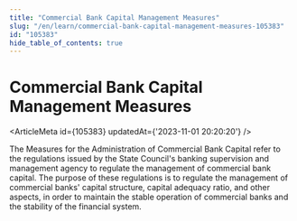 ```yaml
---
title: "Commercial Bank Capital Management Measures"
slug: "/en/learn/commercial-bank-capital-management-measures-105383"
id: "105383"
hide_table_of_contents: true
---
```



# Commercial Bank Capital Management Measures

<ArticleMeta id={105383} updatedAt={'2023-11-01 20:20:20'} />
<div className='border-solid border-b border-t-0 my-4 border-[var(--ifm-color-gray-300)]' />

The Measures for the Administration of Commercial Bank Capital refer to the regulations issued by the State Council's banking supervision and management agency to regulate the management of commercial bank capital. The purpose of these regulations is to regulate the management of commercial banks' capital structure, capital adequacy ratio, and other aspects, in order to maintain the stable operation of commercial banks and the stability of the financial system.
